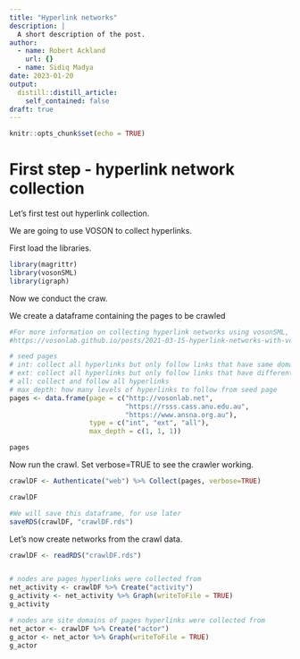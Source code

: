 ```yaml
---
title: "Hyperlink networks"
description: |
  A short description of the post.
author:
  - name: Robert Ackland
    url: {}
  - name: Sidiq Madya
date: 2023-01-20
output:
  distill::distill_article:
    self_contained: false
draft: true
---
```



```r
knitr::opts_chunk$set(echo = TRUE)
```

# First step - hyperlink network collection

Let's first test out hyperlink collection.

We are going to use VOSON to collect hyperlinks.

First load the libraries.

```r
library(magrittr)
library(vosonSML)
library(igraph)
```

Now we conduct the craw.

We create a dataframe containing the pages to be crawled

```r

#For more information on collecting hyperlink networks using vosonSML, see:
#https://vosonlab.github.io/posts/2021-03-15-hyperlink-networks-with-vosonsml/

# seed pages
# int: collect all hyperlinks but only follow links that have same domain as seed page (internal)
# ext: collect all hyperlinks but only follow links that have different domain as seed page (external)
# all: collect and follow all hyperlinks
# max_depth: how many levels of hyperlinks to follow from seed page
pages <- data.frame(page = c("http://vosonlab.net",
                             "https://rsss.cass.anu.edu.au",
                             "https://www.ansna.org.au"),
                    type = c("int", "ext", "all"),
                    max_depth = c(1, 1, 1))

pages

```

Now run the crawl.  Set verbose=TRUE to see the crawler working.

```r

crawlDF <- Authenticate("web") %>% Collect(pages, verbose=TRUE)

crawlDF

#We will save this dataframe, for use later
saveRDS(crawlDF, "crawlDF.rds")

```

Let's now create networks from the crawl data.

```r
crawlDF <- readRDS("crawlDF.rds")


# nodes are pages hyperlinks were collected from
net_activity <- crawlDF %>% Create("activity")
g_activity <- net_activity %>% Graph(writeToFile = TRUE)
g_activity

# nodes are site domains of pages hyperlinks were collected from
net_actor <- crawlDF %>% Create("actor")
g_actor <- net_actor %>% Graph(writeToFile = TRUE)
g_actor

```

